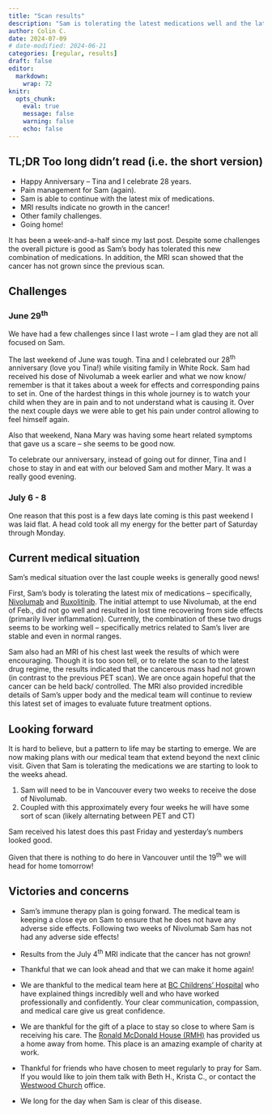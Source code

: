 ```yaml
---
title: "Scan results"
description: "Sam is tolerating the latest medications well and the latest scan results are encouraging."
author: Colin C.
date: 2024-07-09
# date-modified: 2024-06-21
categories: [regular, results]
draft: false
editor: 
  markdown: 
    wrap: 72
knitr: 
  opts_chunk: 
    eval: true
    message: false
    warning: false
    echo: false
---
```


::: {.callout-note icon="false"}
## TL;DR [Too long didn't read (i.e. the short version)]{.small}

-   Happy Anniversary -- Tina and I celebrate 28 years.
-   Pain management for Sam (again).
-   Sam is able to continue with the latest mix of medications.
-   MRI results indicate no growth in the cancer!
-   Other family challenges.
-   Going home!
:::

```{=html}
<!-- ::: {#photo}
![On May 29^th^ we checked out of the Ronald McDonald House for the
first time since starting this cancer battle! We took a ten day break
home -- it was amazing to be
there!](https://samsstory.s3.ca-central-1.amazonaws.com/2024-05-29_rmh-checkout.jpg)
::: -->
```
It has been a week-and-a-half since my last post. Despite some
challenges the overall picture is good as Sam's body has tolerated this
new combination of medications. In addition, the MRI scan showed that
the cancer has not grown since the previous scan.

## Challenges

### June 29^th^

We have had a few challenges since I last wrote -- I am glad they are
not all focused on Sam.

The last weekend of June was tough. Tina and I celebrated our 28^th^
anniversary (love you Tina!) while visiting family in White Rock. Sam
had received his dose of Nivolumab a week earlier and what we now know/
remember is that it takes about a week for effects and corresponding
pains to set in. One of the hardest things in this whole journey is to
watch your child when they are in pain and to not understand what is
causing it. Over the next couple days we were able to get his pain under
control allowing to feel himself again.

Also that weekend, Nana Mary was having some heart related symptoms that
gave us a scare -- she seems to be good now.

To celebrate our anniversary, instead of going out for dinner, Tina and
I chose to stay in and eat with our beloved Sam and mother Mary. It was
a really good evening.

### July 6 - 8

One reason that this post is a few days late coming is this past weekend
I was laid flat. A head cold took all my energy for the better part of
Saturday through Monday.

## Current medical situation

Sam's medical situation over the last couple weeks is generally good
news!

First, Sam's body is tolerating the latest mix of medications --
specifically,
[Nivolumab](http://www.bccancer.bc.ca/drug-database-site/Drug%20Index/Nivolumab_monograph.pdf)
and
[Ruxolitinib](http://www.bccancer.bc.ca/drug-database-site/Drug%20Index/Ruxolitinib_monograph.pdf).
The initial attempt to use Nivolumab, at the end of Feb., did not go
well and resulted in lost time recovering from side effects (primarily
liver inflammation). Currently, the combination of these two drugs seems
to be working well -- specifically metrics related to Sam's liver are
stable and even in normal ranges.

Sam also had an MRI of his chest last week the results of which were
encouraging. Though it is too soon tell, or to relate the scan to the
latest drug regime, the results indicated that the cancerous mass had
not grown (in contrast to the previous PET scan). We are once again
hopeful that the cancer can be held back/ controlled. The MRI also
provided incredible details of Sam's upper body and the medical team
will continue to review this latest set of images to evaluate future
treatment options.

## Looking forward

It is hard to believe, but a pattern to life may be starting to emerge.
We are now making plans with our medical team that extend beyond the
next clinic visit. Given that Sam is tolerating the medications we are
starting to look to the weeks ahead.

1.  Sam will need to be in Vancouver every two weeks to receive the dose
    of Nivolumab.
2.  Coupled with this approximately every four weeks he will have some
    sort of scan (likely alternating between PET and CT)

Sam received his latest does this past Friday and yesterday's numbers
looked good.

Given that there is nothing to do here in Vancouver until the 19^th^ we
will head for home tomorrow!

## Victories and concerns

-   Sam's immune therapy plan is going forward. The medical team is
    keeping a close eye on Sam to ensure that he does not have any
    adverse side effects. Following two weeks of Nivolumab Sam has not
    had any adverse side effects!

-   Results from the July 4^th^ MRI indicate that the cancer has not
    grown!

-   Thankful that we can look ahead and that we can make it home again!

-   We are thankful to the medical team here at [BC Childrens'
    Hospital](http://www.bcchildrens.ca) who have explained things
    incredibly well and who have worked professionally and confidently.
    Your clear communication, compassion, and medical care give us great
    confidence.

-   We are thankful for the gift of a place to stay so close to where
    Sam is receiving his care. The [Ronald McDonald House
    (RMH)](https://rmhbc.ca) has provided us a home away from home. This
    place is an amazing example of charity at work.

-   Thankful for friends who have chosen to meet regularly to pray for
    Sam. If you would like to join them talk with Beth H., Krista C., or
    contact the [Westwood Church](https://westwoodchurch.bc.ca) office.

-   We long for the day when Sam is clear of this disease.